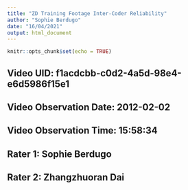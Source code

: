 ```yaml
---
title: "ZD Training Footage Inter-Coder Reliability"
author: "Sophie Berdugo"
date: "16/04/2021"
output: html_document
---
```


```r
knitr::opts_chunk$set(echo = TRUE)
```

## Video UID: f1acdcbb-c0d2-4a5d-98e4-e6d5986f15e1
## Video Observation Date: 2012-02-02 
## Video Observation Time: 15:58:34

## Rater 1: Sophie Berdugo
## Rater 2: Zhangzhuoran Dai
